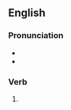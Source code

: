 ==English==

===Pronunciation===
* {{IPA|en|/ˌpɹiːtə(ɹ)ˈmɪtɪd/}}
* {{audio|en|LL-Q1860 (eng)-Vealhurl-pretermitted.wav|Audio (UK)}}

===Verb===
{{head|en|verb form}}

# {{en-past of|pretermit}}